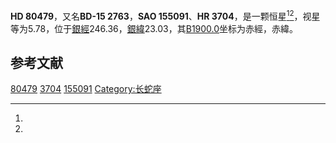 {{Starbox begin
| name = HD 80479
}}
{{Starbox observe
| epoch = [[J2000.0|J2000.0]]
| constell = {{星座名待查}}<ref name=SIMBAD>{{cite web
 | url=http://simbad.u-strasbg.fr/simbad/sim-id?Ident=HR+3704
 | title =Pulsating variable Star
 | publisher=Centre de Données astronomiques de Strasbourg
 | work=SIMBAD
 | accessdate=2012-07-13}}</ref><ref name=DATA>{{cite web
 | url=http://vizier.u-strasbg.fr/viz-bin/VizieR-5?-out.add=.&-source=5050&-corr=PK=HR&-out.max=9999&HR=3704
 | title=VizieR Detailed Page
 | accessdate=2012-07-13
 | archive-date=2016-03-04
 | archive-url=https://web.archive.org/web/20160304212226/http://vizier.u-strasbg.fr/viz-bin/VizieR-5?-out.add=.&-source=5050&-corr=PK=HR&-out.max=9999&HR=3704
 | dead-url=no
 }}</ref>
| 星官 = 
| ra = {{RA|9|19|33.2}}<ref name=SIMBAD /><ref name=DATA />
| dec = {{DEC|-15|50|4}}<ref name=SIMBAD /><ref name=DATA />
| appmag_v = 5.78<ref name=SIMBAD /><ref name=DATA />
}}
{{Starbox character
| class = K4III<ref name=SIMBAD /><ref name=DATA />
| b-v = 1.29<ref name=SIMBAD /><ref name=DATA />
| u-b = 1.39<ref name=SIMBAD /><ref name=DATA />
| r-i = <ref name=SIMBAD /><ref name=DATA />
| variable = 
}}
{{Starbox astrometry
| radial_v = 1.39
| prop_mo_ra = -30
| parallax = 
| p_error = 
}}
{{Starbox catalog
| names =BD-15 2763，[[SAO星表|SAO]] 155091，[[HD星表|HD]] 80479，[[HR星表|HR]] 3704}}
{{Starbox reference |Simbad=HR+3704}}
{{Starbox end}}

'''HD 80479'''，又名'''BD-15 2763'''，'''SAO 155091'''、'''HR 3704'''，是一颗恒星<ref name=SIMBAD /><ref name=DATA />，视星等为5.78，位于[[銀道座標系|銀經]]246.36，[[銀道座標系|銀緯]]23.03，其[[B1900.0|B1900.0]]坐标为赤經{{RA|9|14|49.9}}，赤緯{{DEC|-15|23.03|40}}。

== 参考文献 ==
{{reflist}}

{{star-stub}}

[[Category:HD和HDE天體|80479]]
[[Category:HR天體|3704]]
[[Category:SAO天體|155091]]
[[Category:长蛇座|Category:长蛇座]]